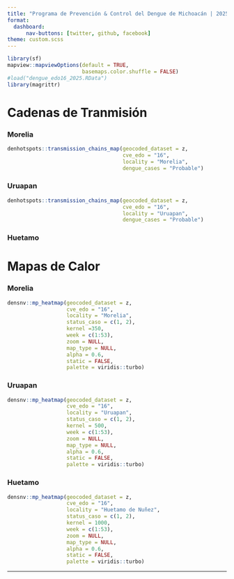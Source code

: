 ---
title: "Programa de Prevención & Control del Dengue de Michoacán | 2025"
format: 
  dashboard:
      nav-buttons: [twitter, github, facebook]
theme: custom.scss
---

```{r setup}
library(sf)
mapview::mapviewOptions(default = TRUE,
                        basemaps.color.shuffle = FALSE)
#load("dengue_edo16_2025.RData")
library(magrittr)
```


# Cadenas de Tranmisión 

::: panel-tabset

### Morelia

```{r cadenas_morelia}
denhotspots::transmission_chains_map(geocoded_dataset = z,
                                     cve_edo = "16",
                                     locality = "Morelia",
                                     dengue_cases = "Probable")
```

### Uruapan

```{r cadenas_uruapan}
denhotspots::transmission_chains_map(geocoded_dataset = z,
                                     cve_edo = "16",
                                     locality = "Uruapan",
                                     dengue_cases = "Probable")
```


### Huetamo



:::


# Mapas de Calor

::: panel-tabset


### Morelia

```{r heatmap_morelia}
densnv::mp_heatmap(geocoded_dataset = z,
                   cve_edo = "16",
                   locality = "Morelia",
                   status_caso = c(1, 2),
                   kernel =350,
                   week = c(1:53),
                   zoom = NULL,
                   map_type = NULL,
                   alpha = 0.6,
                   static = FALSE,
                   palette = viridis::turbo)
```

### Uruapan

```{r heatmap_uruapan}
densnv::mp_heatmap(geocoded_dataset = z,
                   cve_edo = "16",
                   locality = "Uruapan",
                   status_caso = c(1, 2),
                   kernel = 500,
                   week = c(1:53),
                   zoom = NULL,
                   map_type = NULL,
                   alpha = 0.6,
                   static = FALSE,
                   palette = viridis::turbo)
```


### Huetamo

```{r heatmap_huetamo}
densnv::mp_heatmap(geocoded_dataset = z,
                   cve_edo = "16",
                   locality = "Huetamo de Nuñez",
                   status_caso = c(1, 2),
                   kernel = 1000,
                   week = c(1:53),
                   zoom = NULL,
                   map_type = NULL,
                   alpha = 0.6,
                   static = FALSE,
                   palette = viridis::turbo)
```


:::

---

